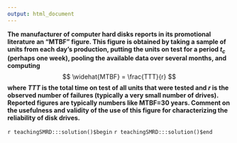 ```yaml
---
output: html_document
---
```


__The manufacturer of computer hard disks reports in its promotional literature an "MTBF" figure. This figure is obtained by taking a sample of units from each day's production, putting the units on test for a period $t_{c}$ (perhaps one week), pooling the available data over several months, and computing__
$$
 \widehat{MTBF} = \frac{TTT}{r} 
$$ 
__where $TTT$ is the total time on test of all units that were tested and $r$ is the observed number of failures (typically a very small number of drives).  Reported figures are typically numbers like MTBF=30 years.  Comment on the usefulness and validity of the use of this figure for characterizing the reliability of disk drives.__

`r teachingSMRD:::solution()$begin`
`r teachingSMRD:::solution()$end`
